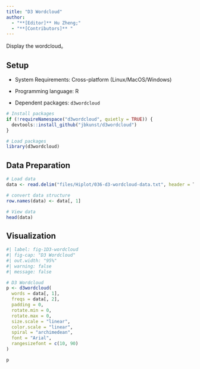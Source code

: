 ```yaml
---
title: "D3 Wordcloud"
author:
  - "**[Editor]** Hu Zheng;"
  - "**[Contributors]** "
---
```


Display the wordcloud。

## Setup

-   System Requirements: Cross-platform (Linux/MacOS/Windows)

-   Programming language: R

-   Dependent packages: `d3wordcloud`

```r
# Install packages
if (!requireNamespace("d3wordcloud", quietly = TRUE)) {
  devtools::install_github("jbkunst/d3wordcloud")
}

# Load packages
library(d3wordcloud)
```

## Data Preparation

```r
# Load data
data <- read.delim("files/Hiplot/036-d3-wordcloud-data.txt", header = T)

# convert data structure
row.names(data) <- data[, 1]

# View data
head(data)
```

## Visualization

```r
#| label: fig-1D3-wordcloud
#| fig-cap: "D3 Wordcloud"
#| out.width: "95%"
#| warning: false
#| message: false

# D3 Wordcloud
p <- d3wordcloud(
  words = data[, 1], 
  freqs = data[, 2],
  padding = 0,
  rotate.min = 0,
  rotate.max = 0,
  size.scale = "linear",
  color.scale = "linear",
  spiral = "archimedean",
  font = "Arial",
  rangesizefont = c(10, 90)
)

p
```



